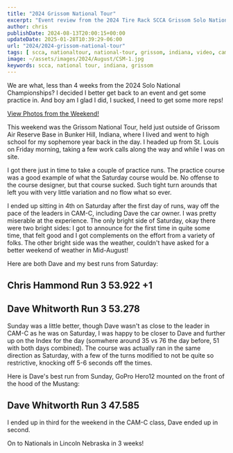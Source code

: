 ---
title: "2024 Grissom National Tour"
excerpt: "Event review from the 2024 Tire Rack SCCA Grissom Solo National Tour, check out some of the photos and videos from the event!"
author: chris
publishDate: 2024-08-13T20:00:15+00:00
updateDate: 2025-01-28T10:39:29-06:00
url: "2024/2024-grissom-national-tour"
tags: [ scca, nationaltour, national-tour, grissom, indiana, video, camc]
image: ~/assets/images/2024/August/CSM-1.jpg
keywords: scca, national tour, indiana, grissom
---

We are what, less than 4 weeks from the 2024 Solo National Championships? I decided I better get back to an event and get some practice in. And boy am I glad I did, I sucked, I need to get some more reps!

[View Photos from the Weekend!](https://photos.rainbowmarks.com/2024/Autocross/Grissom-National-Tour)

This weekend was the Grissom National Tour, held just outside of Grissom Air Reserve Base in Bunker Hill, Indiana, where I lived and went to high school for my sophemore year back in the day. I headed up from St. Louis on Friday morning, taking a few work calls along the way and while I was on site. 

I got there just in time to take a couple of practice runs. The practice course was a good example of what the Saturday course would be. No offense to the course designer, but that course sucked. Such tight turn arounds that left you with very little variation and no flow what so ever.

I ended up sitting in 4th on Saturday after the first day of runs, way off the pace of the leaders in CAM-C, including Dave the car owner. I was pretty miserable at the experience. The only bright side of Saturday, okay there were two bright sides: I got to announce for the first time in quite some time, that felt good and I got complements on the effort from a variety of folks. The other bright side was the weather, couldn't have asked for a better weekend of weather in Mid-August!

Here are both Dave and my best runs from Saturday:

## Chris Hammond Run 3 53.922 +1

<YouTubeEmbed videoId="Y0Heq4DWd0g" title="Chris Hammond Run 3 53.922 +1" publishDate="2024-08-13T20:00:15+00:00" description="Chris Hammond Run 3 53.922 +1" />

## Dave Whitworth Run 3 53.278

<YouTubeEmbed videoId="4WOd7Plz-gk" title="Dave Whitworth Run 3 53.278" publishDate="2024-08-13T20:00:15+00:00" description="Dave Whitworth Run 3 53.278" />

Sunday was a little better, though Dave wasn't as close to the leader in CAM-C as he was on Saturday, I was happy to be closer to Dave and further up on the Index for the day (somwhere around 35 vs 76 the day before, 51 with both days combined). The course was actually ran in the same direction as Saturday, with a few of the turns modified to not be quite so restrictive, knocking off 5-6 seconds off the times.

Here is Dave's best run from Sunday, GoPro Hero12 mounted on the front of the hood of the Mustang:

## Dave Whitworth Run 3 47.585

<YouTubeEmbed videoId="0G6gOCT-2vQ" title="Dave Whitworth Run 3 47.585" publishDate="2024-08-13T20:00:15+00:00" description="Dave Whitworth Run 3 47.585" />

I ended up in third for the weekend in the CAM-C class, Dave ended up in second.

On to Nationals in Lincoln Nebraska in 3 weeks!
